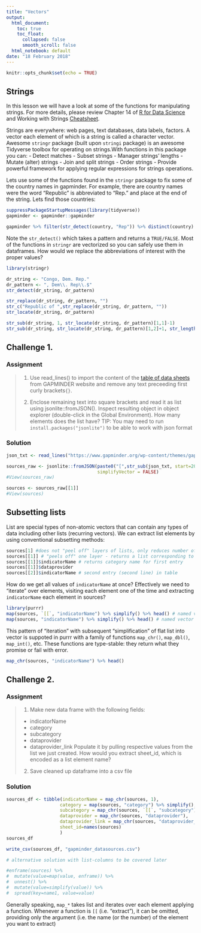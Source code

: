 ```yaml
---
title: "Vectors"
output:
  html_document:
    toc: true
    toc_float:
      collapsed: false
      smooth_scroll: false
  html_notebook: default
date: "18 February 2018"
---
```


```r
knitr::opts_chunk$set(echo = TRUE)
```

## Strings

In this lesson we will have a look at some of the functions for manipulating strings. For more details, please review Chapter 14 of [R for Data Science](http://r4ds.had.co.nz/strings.html) and Working with Strings [Cheatsheet](https://github.com/rstudio/cheatsheets/raw/master/strings.pdf).

Strings are everywhere: web pages, text databases, data labels, factors. A vector each element of which is a string is called a character vector. Awesome `stringr` package (built upon `stringi` package) is an awesome Tidyverse toolbox for operating on strings.With functions in this package you can:
- Detect matches
- Subset strings
- Manager strings' lengths
- Mutate (alter) strings
- Join and split strings
- Order strings
- Provide powerful framework for applying regular expressions for strings operations.

Lets use some of the functions found in the `stringr` package to fix some of the country names in gapminder. For example, there are country names were the word "Republic" is abbreviated to "Rep." and place at the end of the string. Lets find those countries:

```r
suppressPackageStartupMessages(library(tidyverse))
gapminder <- gapminder::gapminder

gapminder %>% filter(str_detect(country, "Rep")) %>% distinct(country)

```
Note the `str_detect()` which takes a pattern and returns a `TRUE/FALSE`. Most of the functions in `stringr` are vectorized so you can safely use them in dataframes. How would we replace the abbreviations of interest with the proper values?

```r
library(stringr)

dr_string <- "Congo, Dem. Rep."
dr_pattern <- ", Dem\\. Rep\\.$"
str_detect(dr_string, dr_pattern)

str_replace(dr_string, dr_pattern, "")
str_c("Republic of ",str_replace(dr_string, dr_pattern, ""))
str_locate(dr_string, dr_pattern)

str_sub(dr_string, 1, str_locate(dr_string, dr_pattern)[1,1]-1)
str_sub(dr_string, str_locate(dr_string, dr_pattern)[1,2]+1, str_length(dr_string))
```

## **Challenge 1.** {.tabset .tabset-fade .tabset-pills}

### Assignment
> 1. Use read_lines() to import the content of the [table of data sheets](https://www.gapminder.org/wp-content/themes/gapminder/cronJobs/json.js) from GAPMINDER website and remove any text preceeding first curly brackets`{}`.
>
> 2. Enclose remaining text into square brackets and read it as list using jsonlite::fromJSON(). Inspect resulting object in object explorer (double-click in the Global Environment). How many elements does the list have? 
TIP: You may need to run `install.packages("jsonlite")` to be able to work with json format

### Solution

```r
json_txt <- read_lines("https://www.gapminder.org/wp-content/themes/gapminder/cronJobs/json.js")

sources_raw <- jsonlite::fromJSON(paste0("[",str_sub(json_txt, start=20),"]"), 
                                  simplifyVector = FALSE)
#View(sources_raw)

sources <- sources_raw[[1]]
#View(sources)
```

## Subsetting lists

List are special types of non-atomic vectors that can contain any types of data including other lists (recurring vectors). We can extract list elements by using conventional subsetting methods:

```r
sources[1] #does not "peel off" layers of lists, only reduces number of elements retrieved
sources[[1]] # "peels off" one layer - returns a list corresponding to first entry
sources[[1]]$indicatorName # returns category name for first entry
sources[[1]]$dataprovider
sources[[2]]$indicatorName # second entry (second line) in table
```

How do we get all values of `indicatorName` at once? Effectively we need to "iterate" over elements, visiting each element one of the time and extracting `indicatorName` each element in sources?

```r
library(purrr)
map(sources, `[[`, "indicatorName") %>% simplify() %>% head() # named vector
map(sources, "indicatorName") %>% simplify() %>% head() # named vector
```

This pattern of "iteration" with subsequent "simplification" of flat list into vector is suppoted in purrr with a family of functions `map_chr()`, `map_dbl()`, `map_int()`, etc. These functions are type-stable: they return what they promise or fail with error.

```r
map_chr(sources, "indicatorName") %>% head()
```


## **Challenge 2.** {.tabset .tabset-fade .tabset-pills}

### Assignment
> 1. Make new data frame with the following fields:
> - indicatorName
> - category
> - subcategory
> - dataprovider
> - dataprovider_link
> Populate it by pulling respective values from the list we just created. How would you extract sheet_id, which is encoded as a list element name?
>
> 2. Save cleaned up dataframe into a csv file

### Solution

```r
sources_df <- tibble(indicatorName = map_chr(sources, 1),
                    category = map(sources, "category") %>% simplify(),
                    subcategory = map_chr(sources, `[[`, "subcategory"),
                    dataprovider = map_chr(sources, "dataprovider"),
                    dataprovider_link = map_chr(sources, "dataprovider_link"),
                    sheet_id=names(sources)
                    )
sources_df

write_csv(sources_df, "gapminder_datasources.csv")

# alternative solution with list-columns to be covered later

#enframe(sources) %>% 
#  mutate(value=map(value, enframe)) %>% 
#  unnest() %>% 
#  mutate(value=simplify(value)) %>% 
#  spread(key=name1, value=value)

```

Generally speaking, `map_*` takes list and iterates over each element applying a function. Whenever a function is `[[` (i.e. "extract"), it can be omitted, providing only the argument (i.e. the name (or the number) of the element you want to extract)

